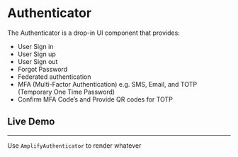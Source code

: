 
<Meta title="Authenticator" decorators={[withKnobs]} />

# Authenticator

The Authenticator is a drop-in UI component that provides:

- User Sign in
- User Sign up
- User Sign out
- Forgot Password
- Federated authentication
- MFA (Multi-Factor Authentication) e.g. SMS, Email, and TOTP (Temporary One Time Password)
- Confirm MFA Code’s and Provide QR codes for TOTP

## Live Demo

<Preview>
	<Story name="Demo">
		<AmplifyAuthenticator />
	</Story>
</Preview>

---

<Props of="amplify-authenticator" />

Use `AmplifyAuthenticator` to render whatever

<Preview>
	<Story name="with Federated Signin">
		<AmplifyAuthenticator
			federated={{
				amazonClientId: text('Amazon client ID', 'amazon_client_id'),
				auth0Config: {
					clientID: text('Auth0 client ID', 'auth0_client_id'),
					domain: text('Auth0 account domain', 'example.auth0.com'),
					redirectUri: 'http://localhost:3000/',
					responseType: 'token id_token',
				},
				facebookAppId: text('Facebook app ID', 'facebook_app_id'),
				googleClientId: text('Google client ID', 'google_client_id'),
				oauthConfig: {},
			}}
		/>
	</Story>
</Preview>
